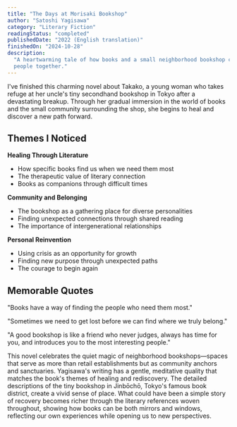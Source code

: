 ```yaml
---
title: "The Days at Morisaki Bookshop"
author: "Satoshi Yagisawa"
category: "Literary Fiction"
readingStatus: "completed"
publishedDate: "2022 (English translation)"
finishedOn: "2024-10-28"
description:
  "A heartwarming tale of how books and a small neighborhood bookshop can heal wounds and bring
  people together."
---
```


I've finished this charming novel about Takako, a young woman who takes refuge at her uncle's tiny
secondhand bookshop in Tokyo after a devastating breakup. Through her gradual immersion in the world
of books and the small community surrounding the shop, she begins to heal and discover a new path
forward.

## Themes I Noticed

**Healing Through Literature**

- How specific books find us when we need them most
- The therapeutic value of literary connection
- Books as companions through difficult times

**Community and Belonging**

- The bookshop as a gathering place for diverse personalities
- Finding unexpected connections through shared reading
- The importance of intergenerational relationships

**Personal Reinvention**

- Using crisis as an opportunity for growth
- Finding new purpose through unexpected paths
- The courage to begin again

## Memorable Quotes

"Books have a way of finding the people who need them most."

"Sometimes we need to get lost before we can find where we truly belong."

"A good bookshop is like a friend who never judges, always has time for you, and introduces you to
the most interesting people."

This novel celebrates the quiet magic of neighborhood bookshops—spaces that serve as more than
retail establishments but as community anchors and sanctuaries. Yagisawa's writing has a gentle,
meditative quality that matches the book's themes of healing and rediscovery. The detailed
descriptions of the tiny bookshop in Jinbōchō, Tokyo's famous book district, create a vivid sense of
place. What could have been a simple story of recovery becomes richer through the literary
references woven throughout, showing how books can be both mirrors and windows, reflecting our own
experiences while opening us to new perspectives.
